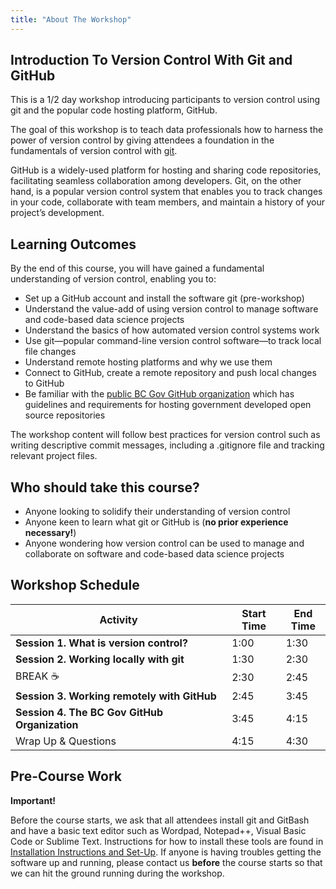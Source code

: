 ```yaml
---
title: "About The Workshop"
---
```


## Introduction To Version Control With Git and GitHub

This is a 1/2 day workshop introducing participants to version control using git and the popular code hosting platform, GitHub.

The goal of this workshop is to teach data professionals how to harness the power of version control by giving attendees a foundation in the fundamentals of version control with [git](https://git-scm.com).

GitHub is a widely-used platform for hosting and sharing code repositories, facilitating seamless collaboration among developers. Git, on the other hand, is a popular version control system that enables you to track changes in your code, collaborate with team members, and maintain a history of your project's development.

## Learning Outcomes

By the end of this course, you will have gained a fundamental understanding of version control, enabling you to:

-   Set up a GitHub account and install the software git (pre-workshop)
-   Understand the value-add of using version control to manage software and code-based data science projects
-   Understand the basics of how automated version control systems work
-   Use git—popular command-line version control software—to track local file changes
-   Understand remote hosting platforms and why we use them
-   Connect to GitHub, create a remote repository and push local changes to GitHub
-   Be familiar with the [public BC Gov GitHub organization](https://github.com/bcgov) which has guidelines and requirements for hosting government developed open source repositories

The workshop content will follow best practices for version control such as writing descriptive commit messages, including a .gitignore file and tracking relevant project files.

## Who should take this course?

-   Anyone looking to solidify their understanding of version control
-   Anyone keen to learn what git or GitHub is (**no prior experience necessary!**)
-   Anyone wondering how version control can be used to manage and collaborate on software and code-based data science projects

## Workshop Schedule

| Activity                                      | Start Time | End Time |
|-----------------------------------------------|------------|----------|
| **Session 1. What is version control?**       | 1:00       | 1:30     |
| **Session 2. Working locally with git**       | 1:30       | 2:30     |
| BREAK ☕                                       | 2:30       | 2:45     |
| **Session 3. Working remotely with GitHub**   | 2:45       | 3:45     |
| **Session 4. The BC Gov GitHub Organization** | 3:45       | 4:15     |
| Wrap Up & Questions                           | 4:15       | 4:30     |

## Pre-Course Work

**Important!**

Before the course starts, we ask that all attendees install git and GitBash and have a basic text editor such as Wordpad, Notepad++, Visual Basic Code or Sublime Text. Instructions for how to install these tools are found in [Installation Instructions and Set-Up](https://bcgov.github.io/ds-intro-to-git/pre-workshop/software-install.html). If anyone is having troubles getting the software up and running, please contact us **before** the course starts so that we can hit the ground running during the workshop.
